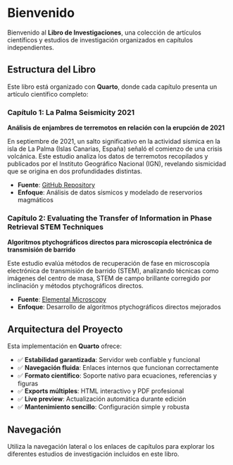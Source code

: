 # Bienvenido {.unnumbered}

Bienvenido al **Libro de Investigaciones**, una colección de artículos científicos y estudios de investigación organizados en capítulos independientes.

## Estructura del Libro

Este libro está organizado con **Quarto**, donde cada capítulo presenta un artículo científico completo:

### Capítulo 1: La Palma Seismicity 2021

**Análisis de enjambres de terremotos en relación con la erupción de 2021**

En septiembre de 2021, un salto significativo en la actividad sísmica en la isla de La Palma (Islas Canarias, España) señaló el comienzo de una crisis volcánica. Este estudio analiza los datos de terremotos recopilados y publicados por el Instituto Geográfico Nacional (IGN), revelando sismicidad que se origina en dos profundidades distintas.

- **Fuente**: [GitHub Repository](https://github.com/Notebooks-Now/submission-myst-full/)
- **Enfoque**: Análisis de datos sísmicos y modelado de reservorios magmáticos

### Capítulo 2: Evaluating the Transfer of Information in Phase Retrieval STEM Techniques

**Algoritmos ptychográficos directos para microscopía electrónica de transmisión de barrido**

Este estudio evalúa métodos de recuperación de fase en microscopía electrónica de transmisión de barrido (STEM), analizando técnicas como imágenes del centro de masa, STEM de campo brillante corregido por inclinación y métodos ptychográficos directos.

- **Fuente**: [Elemental Microscopy](https://www.elementalmicroscopy.org/)
- **Enfoque**: Desarrollo de algoritmos ptychográficos directos mejorados

## Arquitectura del Proyecto

Esta implementación en **Quarto** ofrece:

- ✅ **Estabilidad garantizada**: Servidor web confiable y funcional
- ✅ **Navegación fluida**: Enlaces internos que funcionan correctamente
- ✅ **Formato científico**: Soporte nativo para ecuaciones, referencias y figuras
- ✅ **Exports múltiples**: HTML interactivo y PDF profesional
- ✅ **Live preview**: Actualización automática durante edición
- ✅ **Mantenimiento sencillo**: Configuración simple y robusta

## Navegación

Utiliza la navegación lateral o los enlaces de capítulos para explorar los diferentes estudios de investigación incluidos en este libro.
